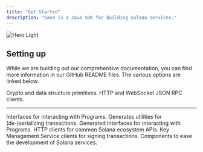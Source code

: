 ```yaml
---
title: "Get Started"
description: "Sava is a Java SDK for building Solana services."
---
```


<Frame>
  <img alt="Hero Light" classname="block" src="/images/sava-cup.svg" />
</Frame>

## Setting up



While we are building out our comprehensive documentation, you can find more information in our GitHub README files. The various options are linked below.

<CardGroup cols={2}>
  <Card title="Sava Core" icon="binary" href="https://github.com/sava-software/sava/tree/main/core">
    Crypto and data structure primitives.
  </Card>

  <Card title="Sava RPC" icon="circle-nodes" href="https://github.com/sava-software/sava/tree/main/rpc">
    HTTP and WebSocket JSON RPC clients.
  </Card>
</CardGroup>

***

<CardGroup cols={3}>
  <Card title="Solana Programs" icon="building" href="https://github.com/sava-software/solana-programs">
    Interfaces for interacting with Programs.
  </Card>

  <Card title="Source Generator" icon="anchor" href="https://github.com/sava-software/anchor-src-gen">
    Generates utilities for (de-)serializing transactions.
  </Card>

  <Card title="Anchor Programs" icon="city" href="https://github.com/sava-software/anchor-programs">
    Generated Interfaces for interacting with Programs.
  </Card>

  <Card title="Solana Web 2.0" icon="globe-pointer" href="https://github.com/sava-software/solana-web2">
    HTTP clients for common Solana ecosystem APIs.
  </Card>

  <Card title="KMS" icon="key-skeleton-left-right" href="https://github.com/sava-software/kms">
    Key Management Service clients for signing transactions.
  </Card>

  <Card title="Ravina" icon="spa" href="https://github.com/sava-software/ravina">
    Components to ease the development of Solana services.
  </Card>
</CardGroup>